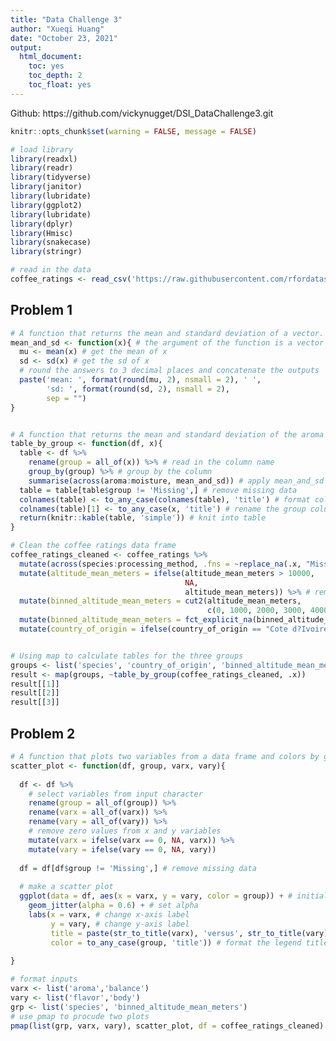 ```yaml
---
title: "Data Challenge 3"
author: "Xueqi Huang"
date: "October 23, 2021"
output:
  html_document:
    toc: yes
    toc_depth: 2
    toc_float: yes
---
```

Github: https://github.com/vickynugget/DSI_DataChallenge3.git

```r
knitr::opts_chunk$set(warning = FALSE, message = FALSE) 
```

```r
# load library
library(readxl)
library(readr)
library(tidyverse)
library(janitor)
library(lubridate) 
library(ggplot2)
library(lubridate)
library(dplyr)
library(Hmisc)
library(snakecase)
library(stringr)
```

```r
# read in the data 
coffee_ratings <- read_csv('https://raw.githubusercontent.com/rfordatascience/tidytuesday/master/data/2020/2020-07-07/coffee_ratings.csv')
```

## Problem 1
```r
# A function that returns the mean and standard deviation of a vector. 
mean_and_sd <- function(x){ # the argument of the function is a vector x
  mu <- mean(x) # get the mean of x
  sd <- sd(x) # get the sd of x
  # round the answers to 3 decimal places and concatenate the outputs
  paste('mean: ', format(round(mu, 2), nsmall = 2), ' ',
        'sd: ', format(round(sd, 2), nsmall = 2), 
        sep = "") 
}


# A function that returns the mean and standard deviation of the aroma through moisture columns over a specific grouping as a table. 
table_by_group <- function(df, x){
  table <- df %>% 
    rename(group = all_of(x)) %>% # read in the column name
    group_by(group) %>% # group by the column
    summarise(across(aroma:moisture, mean_and_sd)) # apply mean_and_sd to aroma through moisture
  table = table[table$group != 'Missing',] # remove missing data
  colnames(table) <- to_any_case(colnames(table), 'title') # format column names
  colnames(table)[1] <- to_any_case(x, 'title') # rename the group column 
  return(knitr::kable(table, 'simple')) # knit into table
}


```

```r
# Clean the coffee ratings data frame
coffee_ratings_cleaned <- coffee_ratings %>%
  mutate(across(species:processing_method, .fns = ~replace_na(.x, "Missing"))) %>% # put a ‘Missing’ for NAs for missing values
  mutate(altitude_mean_meters = ifelse(altitude_mean_meters > 10000, 
                                       NA, 
                                       altitude_mean_meters)) %>% # remove impossible values from mean altitude meters
  mutate(binned_altitude_mean_meters = cut2(altitude_mean_meters,
                                            c(0, 1000, 2000, 3000, 4000, 5000))) %>% # binning the mean altitude meters
  mutate(binned_altitude_mean_meters = fct_explicit_na(binned_altitude_mean_meters, na_level = 'Missing')) %>% # set NAs into Missing
  mutate(country_of_origin = ifelse(country_of_origin == "Cote d?Ivoire", "Cote d'Ivoire", country_of_origin)) # format the name Cote d'Ivoire


# Using map to calculate tables for the three groups 
groups <- list('species', 'country_of_origin', 'binned_altitude_mean_meters')
result <- map(groups, ~table_by_group(coffee_ratings_cleaned, .x))
result[[1]]
result[[2]]
result[[3]]
```

## Problem 2
```r
# A function that plots two variables from a data frame and colors by group
scatter_plot <- function(df, group, varx, vary){
  
  df <- df %>%
    # select variables from input character
    rename(group = all_of(group)) %>%
    rename(varx = all_of(varx)) %>%
    rename(vary = all_of(vary)) %>% 
    # remove zero values from x and y variables
    mutate(varx = ifelse(varx == 0, NA, varx)) %>% 
    mutate(vary = ifelse(vary == 0, NA, vary))
  
  df = df[df$group != 'Missing',] # remove missing data
  
  # make a scatter plot
  ggplot(data = df, aes(x = varx, y = vary, color = group)) + # initialize ggplot objects
    geom_jitter(alpha = 0.6) + # set alpha
    labs(x = varx, # change x-axis label
         y = vary, # change y-axis label
         title = paste(str_to_title(varx), 'versus', str_to_title(vary), 'by', to_any_case(group, 'title')), # format the title
         color = to_any_case(group, 'title')) # format the legend title
    
}

# format inputs
varx <- list('aroma','balance')
vary <- list('flavor','body')
grp <- list('species', 'binned_altitude_mean_meters') 
# use pmap to procude two plots
pmap(list(grp, varx, vary), scatter_plot, df = coffee_ratings_cleaned)
```
